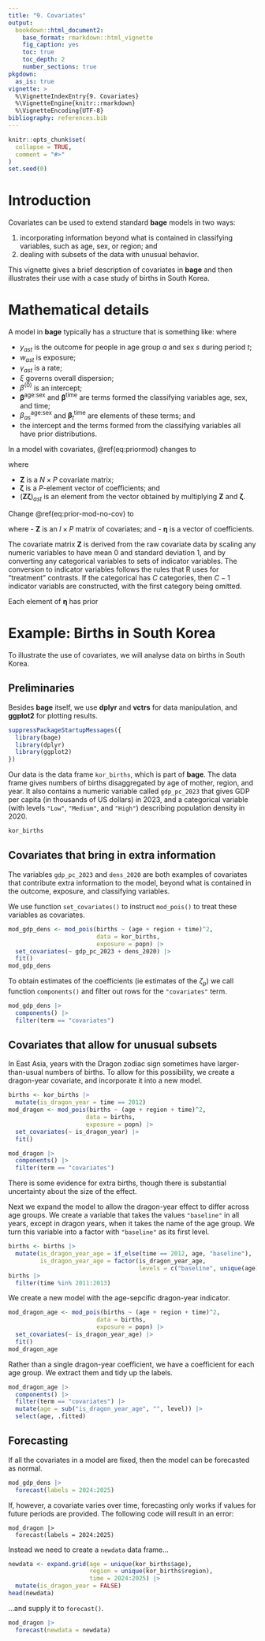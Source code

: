 ```yaml
---
title: "9. Covariates"
output:
  bookdown::html_document2:
    base_format: rmarkdown::html_vignette
    fig_caption: yes
    toc: true
    toc_depth: 2
    number_sections: true
pkgdown:
  as_is: true
vignette: >
  %\VignetteIndexEntry{9. Covariates}
  %\VignetteEngine{knitr::rmarkdown}
  %\VignetteEncoding{UTF-8}
bibliography: references.bib
---
```


```r
knitr::opts_chunk$set(
  collapse = TRUE,
  comment = "#>"
)
set.seed(0)
```

# Introduction

Covariates can be used to extend standard **bage** models in two ways:

1. incorporating information beyond what is contained in classifying variables, such as age, sex, or region; and 
2. dealing with subsets of the data with unusual behavior.

This vignette gives a brief description of covariates in **bage** and then illustrates their use with a case study of births in South Korea.


# Mathematical details

A model in **bage** typically has a structure that is something like:
\begin{align}
  y_{ast} & \sim \text{Poisson}(\gamma_{ast} w_{ast}) \\
  \log \gamma_{ast} & \sim \text{Gamma}(\xi^{-1}, (\mu_{ast} \xi)^{-1}) \\
  \log \mu_{ast} & = \beta^{(0)} + \beta_{as}^{\text{age:sex}} + \beta_t^{\text{time}} (\#eq:priormod)
\end{align}
where

- $y_{ast}$ is the outcome for people in age group $a$ and sex $s$ during period $t$;
- $w_{ast}$ is exposure;
- $\gamma_{ast}$ is a rate;
- $\xi$ governs overall dispersion;
- $\beta^{(0)}$ is an intercept;
- $\pmb{\beta}^{\text{age:sex}}$ and $\pmb{\beta}^{\text{time}}$ are terms formed the classifying variables age, sex, and time;
- $\beta_{as}^{\text{age:sex}}$ and $\pmb{\beta}_t^{\text{time}}$ are elements of these terms; and
- the intercept and the terms formed from the classifying variables all have prior distributions.

In a model with covariates, \@ref(eq:priormod) changes to
\begin{equation}
  \log \mu_{ast} = \beta^{(0)} + \beta_{as}^{\text{age:sex}} + \beta_t^{\text{time}} + (\pmb{Z} \pmb{\zeta})_{ast}
\end{equation}

where

- $\pmb{Z}$ is a $N \times P$ covariate matrix;
- $\pmb{\zeta}$ is a $P$-element vector of coefficients; and
- $(\pmb{Z} \pmb{\zeta})_{ast}$ is an element from the vector obtained by multiplying $\pmb{Z}$ and $\pmb{\zeta}$.


Change \@ref(eq:prior-mod-no-cov) to
\begin{equation}
  \mu_i = \sum_{m=0}^M \beta_{j_i^m}^{(m)} + (\pmb{Z} \pmb{\eta})_i (\#eq:prior-mod-no-cov)
\end{equation}

where 
- $\pmb{Z}$ is an $I \times P$ matrix of covariates; and
- $\pmb{\eta}$ is a vector of coefficients. 

The covariate matrix $\pmb{Z}$ is derived from the raw covariate data by scaling any numeric variables to have mean 0 and standard deviation 1, and by converting any categorical variables to sets of indicator variables. The conversion to indicator variables follows the rules that R uses for "treatment" contrasts. If the categorical has $C$ categories, then $C-1$ indicator variabls are constructed, with the first category being omitted.

Each element of $\pmb{\eta}$ has prior
\begin{equation}
  \eta_p \sim \text{N}(0, 1)
\end{equation}


# Example: Births in South Korea

To illustrate the use of covariates, we will analyse data on births in South Korea.

## Preliminaries

Besides **bage** itself, we use **dplyr** and **vctrs** for data manipulation, and **ggplot2** for plotting results.

```r
suppressPackageStartupMessages({
  library(bage)
  library(dplyr)
  library(ggplot2)
})

```

Our data is the data frame `kor_births`, which is part of **bage**. The data frame gives numbers of births disaggregated by age of mother, region, and year. It also contains a numeric variable called `gdp_pc_2023` that gives GDP per capita (in thousands of US dollars) in 2023, and a categorical variable (with levels `"Low"`, `"Medium"`, and `"High"`) describing population density in 2020.

```r
kor_births
```

## Covariates that bring in extra information

The variables `gdp_pc_2023` and `dens_2020` are both examples of covariates that contribute extra information to the model, beyond what is contained in the outcome, exposure, and classifying variables. 

We use function `set_covariates()` to instruct `mod_pois()` to treat these variables as covariates.
```r
mod_gdp_dens <- mod_pois(births ~ (age + region + time)^2,
                         data = kor_births,
                         exposure = popn) |>
  set_covariates(~ gdp_pc_2023 + dens_2020) |>
  fit()
mod_gdp_dens
```

To obtain estimates of the coefficients (ie estimates of the $\zeta_p$) we call function `components()` and filter out rows for the `"covariates"` term.

```r
mod_gdp_dens |>
  components() |>
  filter(term == "covariates")
```


## Covariates that allow for unusual subsets

In East Asia, years with the Dragon zodiac sign sometimes have larger-than-usual numbers of births. To allow for this possibility, we create a dragon-year covariate, and incorporate it into a new model.

```r
births <- kor_births |>
  mutate(is_dragon_year = time == 2012)
mod_dragon <- mod_pois(births ~ (age + region + time)^2,
                      data = births,
                      exposure = popn) |>
  set_covariates(~ is_dragon_year) |>
  fit()

mod_dragon |>
  components() |>
  filter(term == "covariates")
```

There is some evidence for extra births, though there is substantial uncertainty about the size of the effect.

Next we expand the model to allow the dragon-year effect to differ across age groups. We create a variable that takes the values `"baseline"` in all years, except in dragon years, when it takes the name of the age group. We turn this variable into a factor with `"baseline"` as its first level.

```r
births <- births |>
  mutate(is_dragon_year_age = if_else(time == 2012, age, "baseline"),
         is_dragon_year_age = factor(is_dragon_year_age, 
                                     levels = c("baseline", unique(age))))
births |>
  filter(time %in% 2011:2013)
```

We create a new model with the age-sepcific dragon-year indicator.

```r
mod_dragon_age <- mod_pois(births ~ (age + region + time)^2,
                         data = births,
                         exposure = popn) |>
  set_covariates(~ is_dragon_year_age) |>
  fit()
mod_dragon_age
```

Rather than a single dragon-year coefficient, we have a coefficient for each age group. We extract them and tidy up the labels.

```r
mod_dragon_age |>
  components() |>
  filter(term == "covariates") |>
  mutate(age = sub("is_dragon_year_age", "", level)) |>
  select(age, .fitted)
```


## Forecasting

If all the covariates in a model are fixed, then the model can be forecasted as normal. 

```r
mod_gdp_dens |>
  forecast(labels = 2024:2025)
```

If, however, a covariate varies over time, forecasting only works if values for future periods are provided. The following code will result in an error:
```
mod_dragon |>
  forecast(labels = 2024:2025)
```

Instead we need to create a `newdata` data frame...

```r
newdata <- expand.grid(age = unique(kor_births$age),
                       region = unique(kor_births$region),
                       time = 2024:2025) |>
  mutate(is_dragon_year = FALSE)
head(newdata)
```

...and supply it to `forecast()`.

```r
mod_dragon |>
  forecast(newdata = newdata)
```
